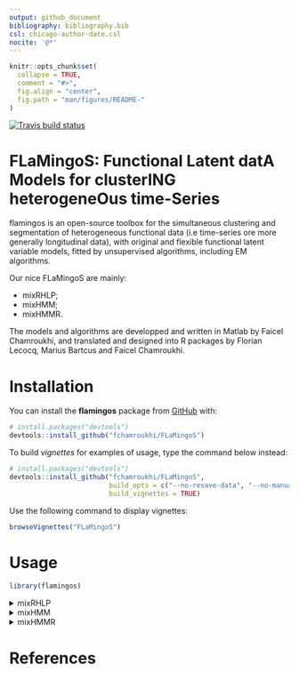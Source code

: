 ```yaml
---
output: github_document
bibliography: bibliography.bib
csl: chicago-author-date.csl
nocite: '@*'
---
```


<!-- README.md is generated from README.Rmd. Please edit that file -->

```r
knitr::opts_chunk$set(
  collapse = TRUE,
  comment = "#>",
  fig.align = "center",
  fig.path = "man/figures/README-"
)
```

<!-- badges: start -->
[![Travis build status](https://travis-ci.org/fchamroukhi/FLaMingoS.svg?branch=master)](https://travis-ci.org/fchamroukhi/FLaMingoS)
<!-- badges: end -->

# **FLaMingoS**: **F**unctional **L**atent dat**A** **M**odels for cluster**ING** heterogene**O**us time-**S**eries

flamingos is an open-source toolbox for the simultaneous clustering and 
segmentation of heterogeneous functional data (i.e time-series ore more 
generally longitudinal data), with original and flexible functional latent 
variable models, fitted by unsupervised algorithms, including EM algorithms.

Our nice FLaMingoS are mainly:

* mixRHLP;
* mixHMM;
* mixHMMR.

The models and algorithms are developped and written in Matlab by Faicel 
Chamroukhi, and translated and designed into R packages by Florian Lecocq, 
Marius Bartcus and Faicel Chamroukhi.

# Installation

You can install the **flamingos** package from [GitHub](https://github.com/fchamroukhi/FLaMingoS) with:

```r
# install.packages("devtools")
devtools::install_github("fchamroukhi/FLaMingoS")
```

To build *vignettes* for examples of usage, type the command below instead:

```r
# install.packages("devtools")
devtools::install_github("fchamroukhi/FLaMingoS", 
                         build_opts = c("--no-resave-data", "--no-manual"), 
                         build_vignettes = TRUE)
```

Use the following command to display vignettes:

```r
browseVignettes("FLaMingoS")
```

# Usage

```r
library(flamingos)
```

<details>
  <summary>mixRHLP</summary>

```r
data("toydataset")

K <- 3 # Number of clusters
R <- 3 # Number of regimes (polynomial regression components)
p <- 1 # Degree of the polynomials
q <- 1 # Order of the logistic regression (by default 1 for contiguous segmentation)
variance_type <- "heteroskedastic" # "heteroskedastic" or "homoskedastic" model

n_tries <- 1
max_iter <- 1000
threshold <- 1e-5
verbose <- TRUE
verbose_IRLS <- FALSE
init_kmeans <- TRUE

mixrhlp <- emMixRHLP(toydataset$x, t(toydataset[,2:ncol(toydataset)]), 
                     K, R, p, q, variance_type, init_kmeans, n_tries, max_iter, 
                     threshold, verbose, verbose_IRLS)

mixrhlp$summary()

mixrhlp$plot()
```

</details>

<details>
  <summary>mixHMM</summary>

```r
data("toydataset")

K <- 3 # Number of clusters
R <- 3 # Number of regimes (HMM states)
variance_type <- "heteroskedastic" # "heteroskedastic" or "homoskedastic" model

ordered_states <- TRUE
n_tries <- 1
max_iter <- 1000
init_kmeans <- TRUE
threshold <- 1e-6
verbose <- TRUE

mixhmm <- emMixHMM(t(toydataset[,2:ncol(toydataset)]), K, R, variance_type,
                   ordered_states, init_kmeans, n_tries, max_iter, 
                   threshold, verbose)

mixhmm$summary()

mixhmm$plot()
```

</details>

<details>
  <summary>mixHMMR</summary>
  
```r
data("toydataset")

K <- 3 # Number of clusters
R <- 3 # Number of regimes/states
p <- 1 # Degree of the polynomial regression
variance_type <- "heteroskedastic" # "heteroskedastic" or "homoskedastic" model

ordered_states <- TRUE
n_tries <- 1
max_iter <- 1000
init_kmeans <- TRUE
threshold <- 1e-6
verbose <- TRUE

mixhmmr <- emMixHMMR(toydataset$x, t(toydataset[,2:ncol(toydataset)]), K, R, p,
                     variance_type, ordered_states, init_kmeans, n_tries, max_iter,
                     threshold, verbose)

mixhmmr$summary()

mixhmmr$plot()
```

</details>

# References
